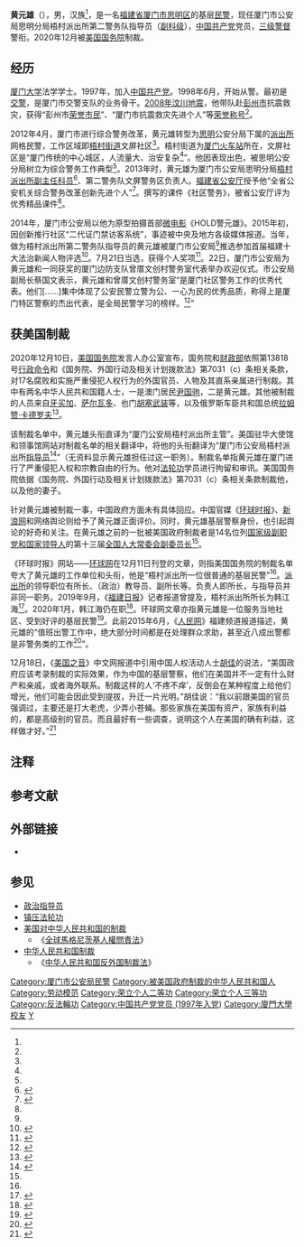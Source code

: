 {{Infobox officeholder
|前綴尊稱= 
|後綴尊稱= [[三级警督|三级警督]]
|圖像    =
|圖像大小= 
|圖像說明= 
|姓名    = 黄元雄
|性別    = 男
|籍貫    = 
|出生日期= {{Birth date and age|1975|7|16}}
|出生地點= {{PRC}}
|逝世日期= 
|逝世地點= 
|居處    = [[福建省|福建省]][[厦门市|厦门市]]
|政黨    = {{CPC}}（1997年—）
|職業    = 民警
|專業    = 
|父母    = 
|配偶    = 不详
|同居者  = 
|子女    = 
|親屬    = 
|國籍    = {{CHN}}
|宗教信仰= 
|學歷    = 大学
|母校    = [[厦门大学|厦门大学]]
|簽名    = 
|blank1  =
|data1   =
|blank2  =
|data2   =
|blank3  =
|data3   =
|blank4  =
|data4   =
|blank5  =
|data5   =
|別名    = 
|效忠    = 
|服務    = 
|戰爭    =   
|獲獎    = 
* 优秀党小组长<ref name=a2/>
* 厦门市优秀人民警察<ref name=a2/>
* 个人二等功（1次）<ref name=a3/>
* 个人三等功（2次）<ref name=a3/>
* 厦门市道路交通事故预防工作先进个人<ref name=a2/>
* 彭州市荣誉市民<ref name=a2/>
* 厦门市抗震救灾先进个人<ref name=a2/>
* 福建省公安机关综合警务改革创新先进个人<ref name=a2/>
* 厦门市[[五·一劳动奖章|五·一劳动奖章]]<ref name=a3/>
* 厦门市十佳民警<ref name=a3/>
* 福建十大法治新闻人物（个人奖）<ref name=a5/>
|著作 = 
|military_blank1 =
|military_data1  =
|military_blank2 =
|military_data2  =
|military_blank3 =
|military_data3  =
|military_blank4 =
|military_data4  =
|military_blank5 =
|military_data5  =
}}

'''黄元雄'''（{{bd|1975年|7月16日|catIdx=H}}），男，汉族<ref name=a2/>，是一名[[福建省|福建省]][[厦门市|厦门市]][[思明区|思明区]]的基层[[民警|民警]]，现任厦门市公安局思明分局梧村派出所第二警务队指导员（[[中华人民共和国公务员|副科级]]），[[中国共产党|中国共产党]]党员，[[三级警督|三级警督]]警衔。2020年12月被[[美国国务院|美国国务院]]制裁。

== 经历 ==
[[厦门大学|厦门大学]]法学学士。1997年，加入[[中国共产党|中国共产党]]{{NoteTag|2013年5月报道<ref name=a2/>，“黄元雄同志1998年6月从警”。2015年6月报道<ref name=a4/>，“从警17年，入党18年”。}}。1998年6月，开始从警。最初是[[交警|交警]]，是厦门市交警支队的业务骨干。[[2008年汶川地震|2008年汶川地震]]，他带队赴[[彭州市|彭州市]]抗震救灾，获得“彭州市[[荣誉市民|荣誉市民]]”、“厦门市抗震救灾先进个人”等[[荣誉称号_(中华人民共和国)|荣誉称号]]<ref name=a2/>。

2012年4月，厦门市进行综合警务改革，黄元雄转型为[[思明区|思明]]公安分局下属的[[派出所|派出所]]网格民警，工作区域即[[梧村街道|梧村街道]]文屏社区<ref name=a2/>。梧村街道为[[厦门站|厦门火车站]]所在，文屏社区是“厦门传统的中心城区，人流量大、治安复杂<ref name=a7/>”。他因表现出色，被思明公安分局树立为综合警务工作典型<ref name=a2/>。2013年时，黄元雄为厦门市公安局思明分局[[梧村街道|梧村]][[派出所|派出所]][[中华人民共和国公务员|副主任科员]]<ref>{{cite web |url = http://mn.sina.com.cn/news/m/2013-08-08/134852475_2.html?from=wap |title = 厦门市第五届十佳民警开评 20位候选人名单 |access-date = 2020-12-12 |author =  |date = 2013-08-08 |website = 新浪网 |publisher = 来源：厦门网-海西晨报 |quote = 黄小飞 男 刑侦支队五大队副大队长 黄元雄 男 思明分局梧村派出所副主任科员 黄伟荣 男 [……] |language = zh-Hans |archive-date = 2020-12-12 |archive-url = https://web.archive.org/web/20201212181047/http://mn.sina.com.cn/news/m/2013-08-08/134852475_2.html?from=wap |dead-url = no }}</ref>、第二警务队文屏警务区负责人。[[福建省公安厅|福建省公安厅]]授予他“全省公安机关综合警务改革创新先进个人”<ref name="a2">{{cite web |url = http://www.paxm.xm.gov.cn/dwfc/rwjs/201305/t20130513_633557.htm |title = 黄元雄：角色转变，情怀不变 |access-date = 2020-12-12 |author =  |date = 2013-05-15 |editor = 责任编辑：曾永兴 |website = 厦门长安网 |publisher = 文章来源：思明区委政法委 |language = zh-Hans |archive-date = 2020-12-12 |archive-url = https://web.archive.org/web/20201212175158/http://www.paxm.xm.gov.cn/dwfc/rwjs/201305/t20130513_633557.htm |dead-url = no }}</ref>。撰写的课件《社区警务》，被省公安厅评为优秀精品课件<ref name=a3/>。

2014年，厦门市公安局以他为原型拍摄首部[[微电影|微电影]]《HOLD警元雄》。2015年初，因创新推行社区“二代证门禁访客系统”，事迹被中央及地方各级媒体报道。当年，做为梧村派出所第二警务队指导员的黄元雄被厦门市公安局<ref name=a5/>推选参加首届福建十大法治新闻人物评选<ref name="a3">{{cite web |url = http://www.pafj.net/2015/houxuanren_0529/25062.html |title = 黄元雄 |access-date = 2020-12-12 |author = |date=2015-05-29 |website = 福建长安网 |language = zh-Hans }}</ref>。7月21日当选，获得个人奖项<ref name="a5">{{cite web |url = http://news.xmnn.cn/a/wybb/201507/t20150721_4568592.htm |title = 我市民警黄元雄和曾厝垵警务室当选福建十大法治新闻人物 |access-date = 2020-12-12 |author1 = 记者：马庆伟 |author2 = 通讯员：厦公宣 |date = 2015-07-21 |editor = 责任编辑：xiaoyu |website = 厦门网 |language = zh-Hans |archive-date = 2020-12-12 |archive-url = https://web.archive.org/web/20201212175041/http://news.xmnn.cn/a/wybb/201507/t20150721_4568592.htm |dead-url = no }}</ref>。22日，厦门市公安局为黄元雄和一同获奖的厦门边防支队曾厝文创村警务室代表举办欢迎仪式。市公安局副局长蔡国文表示，黄元雄和曾厝文创村警务室“是厦门社区警务工作的优秀代表。他们[……]集中体现了公安民警立警为公、一心为民的优秀品质，称得上是厦门特区警察的杰出代表，是全局民警学习的榜样。<ref name="a7">{{cite web |url = https://news.163.com/air/15/0723/09/AV6RR8M900014AEE.html |title = 厦门警方热烈欢迎十大法治新闻人物获得者载誉归来 |access-date = 2020-12-12 |author =  |date = 2015-07-23 |editor = 责任编辑：王晓易 |website = 网易 |publisher = 来源：法制今报-海峡法治在线 |language = zh-Hans |archive-date = 2020-12-12 |archive-url = https://web.archive.org/web/20201212175641/https://news.163.com/air/15/0723/09/AV6RR8M900014AEE.html |dead-url = no }}</ref>”

== 获美国制裁 ==
2020年12月10日，[[美国国务院|美国国务院]]发言人办公室宣布，国务院和[[美国财政部|财政部]]依照第13818号[[行政命令|行政命令]]{{NoteTag|第13818号行政命令，由美国总统[[唐纳德·特朗普|特朗普]]于2017年12月依照《[[全球馬格尼茨基人權問責法|全球馬格尼茨基人權問責法]]》签署。}}和《国务院、外国行动及相关计划拨款法》第7031（c）条相关条款{{NoteTag|引用法律条款英文原文：Executive Order (E.O.) 13818 and Section 7031(c) of the Department of State, Foreign Operations, and Related Programs Appropriations Act, 2020 (Div. G, P.L. 116-94), as carried forward by the Continuing Appropriations Act, 2021 (Div. A, P.L. 116-159).<ref name=a1/>}}，对17名腐败和实施严重侵犯人权行为的外国官员、人物及其直系亲属进行制裁。其中有两名中华人民共和国籍人士，一是澳门居民[[尹國駒|尹国驹]]，二是黄元雄。其他被制裁的人员来自[[牙买加|牙买加]]、[[萨尔瓦多|萨尔瓦多]]、也门[[胡塞武装|胡塞武装]]等，以及俄罗斯车臣共和国总统[[拉姆赞·卡德罗夫|拉姆赞·卡德罗夫]]<ref name="a1">{{cite web |url = https://www.state.gov/on-the-occasion-of-international-anticorruption-day-and-international-human-rights-day/ |title = On the Occasion of International Anticorruption Day and International Human Rights Day |access-date = 2020-12-12 |author =  |date = 2020-12-10 |website = 美国国务院网站 |publisher = 来源：美国国务院发言人办公室 |language = en-US |archive-date = 2020-12-12 |archive-url = https://web.archive.org/web/20201212181315/https://www.state.gov/on-the-occasion-of-international-anticorruption-day-and-international-human-rights-day/ |dead-url = no }}</ref>。

该制裁名单中，黄元雄头衔直译为“厦门公安局梧村派出所主管{{NoteTag|英语原文：Huang Yuanxiong is the Chief of the Xiamen Public Security Bureau (PSB) of Wucun Police Station, Fujian province, China.<ref name=a1/>}}”。美国驻华大使馆和领事馆网站对制裁名单的相关翻译中，将他的头衔翻译为“厦门市公安局梧村派出所[[政治指导员#执法勤务机构|指导员]]<ref>{{cite web |url = https://china.usembassy-china.org.cn/zh/on-the-occasion-of-international-anticorruption-day-and-international-human-rights-day/ |title = 国际反腐败日和国际人权日 情况说明 (摘译 ) |access-date = 2020-12-12 |author =  |date = 2020-12-11 |website = 美国驻华大使馆和领事馆网站 |quote = 黄元雄是中国福建省厦门市公安局梧村派出所指导员。黄元雄在厦门参与了严重的侵犯人权行为，也就是尤为严重地侵犯宗教自由的行为[……] |language = zh-Hans |archive-date = 2020-12-14 |archive-url = https://web.archive.org/web/20201214014117/https://china.usembassy-china.org.cn/zh/on-the-occasion-of-international-anticorruption-day-and-international-human-rights-day/ |dead-url = no }}</ref>”（无资料显示黄元雄担任过这一职务{{NoteTag|2015年7月21日厦门网报道中<ref name=a5/>，称“思明分局梧村派出所第二警务队指导员黄元雄”。所述职位与“梧村派出所[[政治指导员#执法勤务机构|指导员]]”绝非同一职位。}}）。制裁名单指黄元雄在厦门进行了严重侵犯人权和宗教自由的行为。他对[[法轮功|法轮功]]学员进行拘留和审讯。美国国务院依据《国务院、外国行动及相关计划拨款法》第7031（c）条相关条款制裁他，以及他的妻子{{NoteTag|英语原文：Huang was involved in gross violations of human rights in Xiamen, amounting to particularly severe violations of religious freedom, in connection with the detention and interrogation of Falun Gong practitioners simply for practicing their beliefs. The Department of State publicly designated Huang under Section 7031(c) for his involvement in gross violations of human rights.  In addition to Huang, the Department also designated his spouse.<ref name=a1/>}}。

针对黄元雄被制裁一事，中国政府方面未有具体回应。中国官媒《[[环球时报|环球时报]]》、[[新浪网|新浪网]]和网络舆论则给予了黄元雄正面评价。同时，黄元雄基层警察身份，也引起舆论的好奇和关注。在黄元雄之前的一批被美国政府制裁者是14名位列[[国家级副职|国家级副职]][[党和国家领导人|党和国家领导人]]的第十三届[[全国人大常委会副委员长|全国人大常委会副委员长]]<ref name=a8/>。

《环球时报》网站——[[环球网|环球网]]在12月11日刊登的文章，则指美国国务院的制裁名单夸大了黄元雄的工作单位和头衔，他是“梧村派出所一位很普通的基层民警”<ref name=a6/>。[[派出所#中华人民共和国|派出所]]的领导职位有所长、（政治）教导员、副所长等。负责人即所长，与指导员并非同一职务。2019年9月，《[[福建日报|福建日报]]》记者报道曾提及，梧村派出所所长为韩江海<ref>{{cite web |url = http://xm.fjsen.com/2019-09/03/content_22678441.htm?page=pc |title = 厦门思明梧村派出所的“反诈骗36计” |access-date = 2020-12-12 |author1 = 福建日报记者：田圆 |author2 = 通讯员：邱武赞 |date = 2020-12-11 |editor = 责任编辑：段马水 |website = 东南网 |quote = 在梧村派出所所长韩江海看来，要把防诈骗知识宣传到群众心里去[……] |language = zh-Hans |archive-date = 2020-12-12 |archive-url = https://web.archive.org/web/20201212175323/http://xm.fjsen.com/2019-09/03/content_22678441.htm?page=pc |dead-url = no }}</ref>。2020年1月，韩江海仍在职<ref>{{cite web |url=http://fj.sina.com.cn/news/2020-01-07/detail-iihnzhha0958743.shtml |title=厦门思明东坪社区：情系养老院，饺子暖人心 |access-date=2020-12-12 |author= |date=2020-01-07 |website=新浪网 |publisher=来源：梧村街道东坪社区 |quote=1月4日上午，东坪社区党委来到东坪山上[……]梧村派出所所长韩江海带领派出所的志愿者参与了活动[……] |language=zh-Hans |archive-date=2020-12-12 |archive-url=https://web.archive.org/web/20201212175837/http://fj.sina.com.cn/news/2020-01-07/detail-iihnzhha0958743.shtml |dead-url=no }}</ref>。环球网文章亦指黄元雄是一位服务当地社区、受到好评的基层民警<ref name="a6">{{cite web |url=https://world.huanqiu.com/article/413jwLkGz4W |title=不是玩笑：中国一位派出所民警被美国制裁了 |access-date=2020-12-12 |author=耿直哥 |date=2020-12-11 |editor=责编：王怡 |website=环球网 |language=zh-Hans |archive-date=2020-12-16 |archive-url=https://web.archive.org/web/20201216093007/https://world.huanqiu.com/article/413jwLkGz4W |dead-url=no }}</ref>。此前2015年6月，《[[人民网|人民网]]》福建频道报道描述，黄元雄的“值班出警工作中，绝大部分时间都是在处理群众求助，甚至近八成出警都是非警务类的工作<ref name="a4">{{cite web |url = http://fj.people.com.cn/n/2015/0626/c337006-25377418.html |title = 行行有党员：厦门社区民警黄元雄一天“修行”12小时 |access-date = 2020-12-12 |author = 沈宇波 |date = 2015-06-26 |editors = 责编：吴舟、林洪熙 |website = 人民网-福建频道 |language = zh-Hans |archive-date = 2020-12-11 |archive-url = https://web.archive.org/web/20201211034234/http://fj.people.com.cn/n/2015/0626/c337006-25377418.html |dead-url = no }}</ref>”。

12月18日，《[[美国之音|美国之音]]》中文网报道中引用中国人权活动人士[[胡佳_(社會活動家)|胡佳]]的说法，“美国政府应该考录制裁的实际效果，作为中国的基层警察，他们在美国并不一定有什么财产和亲戚，或者海外联系。制裁这样的人‘不疼不痒’，反倒会在某种程度上给他们增光，他们可能会因此受到提拔，升迁一片光明。”胡佳说：“我以前跟美国的官员强调过，主要还是打大老虎，少弄小苍蝇{{NoteTag|[[胡佳_(社會活動家)|胡佳]]的“打大老虎，少弄小苍蝇”，来自于中国形容政治斗争的术语——打老虎、拍苍蝇。有两种方式，一是“[[上海打虎|只打老虎、不拍苍蝇]]”；二是“[[打虎拍蠅|打老虎、拍苍蝇]]”。}}。那些家族在美国有资产，家族有利益的，都是高级别的官员。而且最好有一些调查，说明这个人在美国的确有利益，这样做才好。”<ref name="a8">{{cite web |url = https://www.voachinese.com/a/US-sanctions-China-policeman-12182020/5704559.html |title = 美国制裁迫害法轮功的中国片警 打大老虎也打小苍蝇 |access-date = 2021-01-09 |author = 申华 |date = 2020-12-18 |website = 美国之音中文网 |language = zh-Hans |archive-date = 2021-05-06 |archive-url = https://web.archive.org/web/20210506012409/https://www.voachinese.com/a/US-sanctions-China-policeman-12182020/5704559.html |dead-url = no }}</ref>

== 注释 ==
{{NoteFoot}}

== 参考文献 ==
{{Reflist}}

== 外部链接 ==
* {{Sinaweibo|1203824013}}

== 参见 ==
{{Portal|中华人民共和国|警察与执法|福建|人物}}
* [[政治指导员|政治指导员]]
* [[镇压法轮功|镇压法轮功]]
* [[美国对中华人民共和国的制裁|美国对中华人民共和国的制裁]]
** 《[[全球馬格尼茨基人權問責法|全球馬格尼茨基人權問責法]]》
* [[中华人民共和国制裁|中华人民共和国制裁]]
** 《[[中华人民共和国反外国制裁法|中华人民共和国反外国制裁法]]》

{{DEFAULTSORT:H}}
[[Category:厦门市公安局民警|Category:厦门市公安局民警]]
[[Category:被美国政府制裁的中华人民共和国人|Category:被美国政府制裁的中华人民共和国人]]
[[Category:劳动模范|Category:劳动模范]]
[[Category:荣立个人二等功|Category:荣立个人二等功]]
[[Category:荣立个人三等功|Category:荣立个人三等功]]
[[Category:反法輪功|Category:反法輪功]]
[[Category:中国共产党党员_(1997年入党)|Category:中国共产党党员 (1997年入党)]]
[[Category:廈門大學校友|Category:廈門大學校友]]
[[Category:黄姓|Y]]